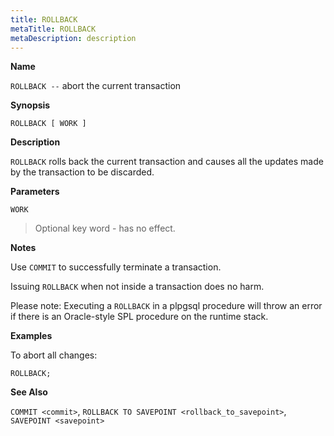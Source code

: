 ```yaml
---
title: ROLLBACK
metaTitle: ROLLBACK
metaDescription: description
---
```


**Name**

`ROLLBACK --` abort the current transaction

**Synopsis**

``` text
ROLLBACK [ WORK ]
```

**Description**

`ROLLBACK` rolls back the current transaction and causes all the updates
made by the transaction to be discarded.

**Parameters**

`WORK`

> Optional key word - has no effect.

**Notes**

Use `COMMIT` to successfully terminate a transaction.

Issuing `ROLLBACK` when not inside a transaction does no harm.

Please note: Executing a `ROLLBACK` in a plpgsql procedure will throw an
error if there is an Oracle-style SPL procedure on the runtime stack.

**Examples**

To abort all changes:

``` text
ROLLBACK;
```

**See Also**

`COMMIT <commit>`, `ROLLBACK TO SAVEPOINT <rollback_to_savepoint>`,
`SAVEPOINT <savepoint>`
